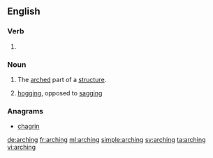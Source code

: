 ==English==

===Verb===
{{head|en}}

# {{present participle of|arch}}

===Noun===
{{en-noun}}

# The [[arched]] part of a [[structure]].
# {{context|nautical|lang=en}} [[hogging]], opposed to [[sagging]]

{{Webster 1913}}

===Anagrams===
* [[chagrin#English|chagrin]]

[[de:arching]]
[[fr:arching]]
[[ml:arching]]
[[simple:arching]]
[[sv:arching]]
[[ta:arching]]
[[vi:arching]]